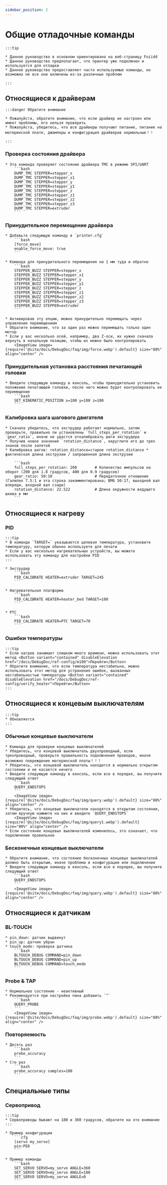 ```yaml
---
sidebar_position: 2
---
```








# Общие отладочные команды

    :::tip

    * Данное руководство в основном ориентировано на веб-страницу Fuiidd
    * Данное руководство предполагает, что принтер уже подключен и используется для отладки
    * Данное руководство предоставляет часто используемые команды, но возможно не все они включены из-за различных проблем

    :::

## Относящиеся к драйверам

    :::danger Обратите внимание

    * Пожалуйста, обратите внимание, что если драйвер не настроен или имеет проблемы, его нельзя проверить
    * Пожалуйста, убедитесь, что все драйверы получают питание, питание на материнской плате, джамперы и конфигурация драйверов нормальные！！

    :::


### Проверка состояния драйвера

    * Эта команда проверяет состояние драйвера TMC в режиме SPI/UART
        ```bash
        DUMP_TMC STEPPER=stepper_x
        DUMP_TMC STEPPER=stepper_x1
        DUMP_TMC STEPPER=stepper_y
        DUMP_TMC STEPPER=stepper_y1
        DUMP_TMC STEPPER=stepper_z
        DUMP_TMC STEPPER=stepper_z1
        DUMP_TMC STEPPER=stepper_z2
        DUMP_TMC STEPPER=stepper_z3
        DUMP_TMC STEPPER=extruder
        ```

### Принудительное перемещение драйвера

    * Добавьте следующую команду в `printer.cfg`
        ```bash
        [force_move]
        enable_force_move: true
        ```

    * Команда для принудительного перемещения на 1 мм туда и обратно
        ```bash
        STEPPER_BUZZ STEPPER=stepper_x
        STEPPER_BUZZ STEPPER=stepper_x1
        STEPPER_BUZZ STEPPER=stepper_y
        STEPPER_BUZZ STEPPER=stepper_y1
        STEPPER_BUZZ STEPPER=stepper_z
        STEPPER_BUZZ STEPPER=stepper_z1
        STEPPER_BUZZ STEPPER=stepper_z2
        STEPPER_BUZZ STEPPER=stepper_z3
        STEPPER_BUZZ STEPPER=extruder
        ```

    * Активировав эту опцию, можно принудительно перемещать через управление перемещением
    * Обратите внимание, что за один раз можно перемещать только один мотор
    * Если у вас несколько осей, например, два Z-оси, их нужно сначала вернуть в начальную позицию, чтобы их можно было контролировать
        <ImageView image={require('@site/docs/DebugDoc/faq/img/force.webp').default} size="80%" align="center" />

### Принудительная установка расстояния печатающей головки

    * Введите следующую команду в консоль, чтобы принудительно установить положение печатающей головки, после чего можно будет контролировать ее перемещение
        ```bash
        SET_KINEMATIC_POSITION x=100 y=100 z=100
        ```
### Калибровка шага шагового двигателя
    * Сначала убедитесь, что экструдер работает нормально, затем проверьте, правильно ли установлены `full_steps_per_rotation` и `gear_ratio`, иначе не удастся откалибровать шаги экструдера
    * Получив новое значение `rotation_distance`, округлите его до трех знаков после запятой
    * Калибровка шагов: rotation_distance=старое rotation_distance * фактическая длина экструзии / запрошенная длина экструзии
    
        ```bash
        full_steps_per_rotation: 200        # Количество импульсов на оборот (200 для 1.8 градусов, 400 для 0.9 градусов)
        gear_ratio: 50:10                   # Передаточное отношение (Галилео 7.5:1 и эта строка закомментирована; BMG 50:17, выходной вал впереди, входной вал сзади)
        rotation_distance: 22.522           # Длина окружности ведущего шкива в мм
        ```
## Относящиеся к нагреву

### PID
    :::tip
    * В команде `TARGET=` указывается целевая температура, установите температуру, которую обычно используете для печати
    * Если у вас несколько нагревательных устройств, вы можете использовать эту команду для настройки PID
    :::

    * Экструдер
        ```bash
        PID_CALIBRATE HEATER=extruder TARGET=245
        ```

    * Нагревательная платформа
        ```bash
        PID_CALIBRATE HEATER=heater_bed TARGET=100
        ```

    * PTC
        ```bash
        PID_CALIBRATE HEATER=PTC TARGET=70
        ```

### Ошибки температуры

    :::tip
    * Если нагрев занимает слишком много времени, можно использовать этот метод <Button variant="contained" disableElevation href="/docs/DebugDoc/ref-config/m109">Перейти</Button>
    * Обратите внимание, что если температура нестабильна, можно использовать этот метод для устранения ошибок, вызванных нестабильностью температуры <Button variant="contained" disableElevation href="/docs/DebugDoc/ref-config/verify_heater">Перейти</Button>
    :::

## Относящиеся к концевым выключателям

    :::tip
    * Обновляется
    :::

### Обычные концевые выключатели
    * Команда для проверки концевых выключателей
    * Убедитесь, что концевой выключатель двухпроводный, если трехпроводный, проверьте правильность подключения проводов, иначе возможно повреждение материнской платы！！！
    * Убедитесь, что концевой выключатель находится в нормально открытом состоянии и не касается ничего
    * Введите следующую команду в консоль, если все в порядке, вы получите следующий ответ
        ```bash
        QUERY_ENDSTOPS
        ```
        <ImageView image={require('@site/docs/DebugDoc/faq/img/query.webp').default} size="80%" align="center" />
    * Убедитесь, что концевые выключатели находятся в открытом состоянии, затем вручную нажмите на них и введите `QUERY_ENDSTOPS`
        <ImageView image={require('@site/docs/DebugDoc/faq/img/query1.webp').default} size="80%" align="center" />
    * Если состояние концевых выключателей изменилось, это означает, что подключение правильное

### Бесконечные концевые выключатели
    * Обратите внимание, что состояние бесконечных концевых выключателей должно быть открытым, иначе проблема в конфигурации или подключении
    * Введите следующую команду в консоль, если все в порядке, вы получите следующий ответ
        ```bash
        QUERY_ENDSTOPS
        ```
        <ImageView image={require('@site/docs/DebugDoc/faq/img/query.webp').default} size="80%" align="center" />

## Относящиеся к датчикам

### BL-TOUCH

    * pin_down: датчик выдвинут
    * pin_up: датчик убран
    * touch_mode: проверка датчика
        ```bash
        BLTOUCH_DEBUG COMMAND=pin_down
        BLTOUCH_DEBUG COMMAND=pin_up
        BLTOUCH_DEBUG COMMAND=touch_mode
        ```

### Probe & TAP

    * Нормальное состояние - неактивный
    * Рекомендуется при настройке пина добавить `^`
        ```bash
        QUERY_PROBE
        ```
        <ImageView image={require('@site/docs/DebugDoc/faq/img/probe.webp').default} size="80%" align="center" />

### Повторяемость

    * Десять раз
        ```bash
        probe_accuracy
        ```
    * Сто раз
        ```bash
        probe_accuracy samples=100
        ```

## Специальные типы

### Сервопривод

    :::tip
    * Сервоприводы бывают на 180 и 360 градусов, обратите на это внимание
    :::

    * Пример конфигурации
        ```cfg
        [servo my_servo]
        pin:PE6
        ```

    * Пример команды
        ```bash
        SET_SERVO SERVO=my_servo ANGLE=360
        SET_SERVO SERVO=my_servo ANGLE=180
        SET_SERVO SERVO=my_servo ANGLE=0
        ```

